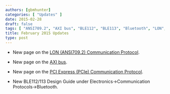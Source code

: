 ```yaml
---
authors: [gbmhunter]
categories: [ "Updates" ]
date: 2015-02-28
draft: false
tags: [ "ANSI709.2", "AXI bus", "BLE112", "BLE113", "Bluetooth", "LON", "PCI express", "PCIe" ]
title: February 2015 Updates
type: post
---
```


* New page on the [LON (ANSI709.2) Communication Protocol](/electronics/communication-protocols/lon-ansi709-2-communication-protocol).

* New page on the [AXI bus](/electronics/communication-protocols/axi-bus).

* New page on the [PCI Express (PCIe) Communication Protocol](/electronics/communication-protocols/pci-express-pcie).

* New BLE112/113 Design Guide under Electronics->Communication Protocols->Bluetooth.

